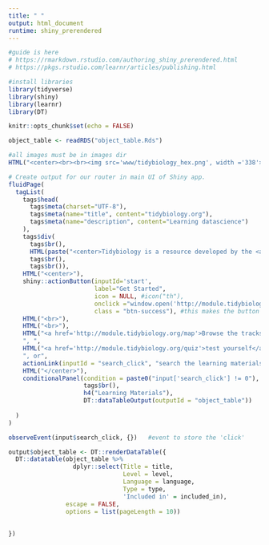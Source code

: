 ```yaml
---
title: " "
output: html_document
runtime: shiny_prerendered
---
```


```r
#guide is here
# https://rmarkdown.rstudio.com/authoring_shiny_prerendered.html
# https://pkgs.rstudio.com/learnr/articles/publishing.html

#install libraries
library(tidyverse)
library(shiny)
library(learnr)
library(DT)

knitr::opts_chunk$set(echo = FALSE)
```

```r
object_table <- readRDS("object_table.Rds")
```

```r
#all images must be in images dir
HTML("<center><br><br><img src='www/tidybiology_hex.png', width ='338'></center>")
```

```r
# Create output for our router in main UI of Shiny app.
fluidPage(
  tagList(
    tags$head(
      tags$meta(charset="UTF-8"),
      tags$meta(name="title", content="tidybiology.org"),
      tags$meta(name="description", content="Learning datascience")
    ),
    tags$div(
      tags$br(),
      HTML(paste("<center>Tidybiology is a resource developed by the <a href='http://www.hirscheylab.org' style='color:black;'>Hirschey Lab</a> for learning data science.</center>")), 
      tags$br(),
      tags$br()),
    HTML("<center>"),
    shiny::actionButton(inputId='start', 
                        label="Get Started", 
                        icon = NULL, #icon("th"), 
                        onclick ="window.open('http://module.tidybiology.org/1', '_blank')", 
                        class = "btn-success"), #this makes the button green; use CSS to modify later
    HTML("<br>"), 
    HTML("<br>"), 
    HTML("<a href='http://module.tidybiology.org/map'>Browse the tracks</a>"),
    ", ",
    HTML("<a href='http://module.tidybiology.org/quiz'>test yourself</a>"), # placeholder
    ", or",
    actionLink(inputId = "search_click", "search the learning materials"),
    HTML("</center>"),
    conditionalPanel(condition = paste0("input['search_click'] != 0"), 
                     tags$br(),
                     h4("Learning Materials"),
                     DT::dataTableOutput(outputId = "object_table"))
    
  )
)
```


```r
observeEvent(input$search_click, {})   #event to store the 'click'

output$object_table <- DT::renderDataTable({
  DT::datatable(object_table %>%
                  dplyr::select(Title = title, 
                                Level = level, 
                                Language = language, 
                                Type = type, 
                                'Included in' = included_in),
                escape = FALSE,
                options = list(pageLength = 10))
  
  
}) 
```

